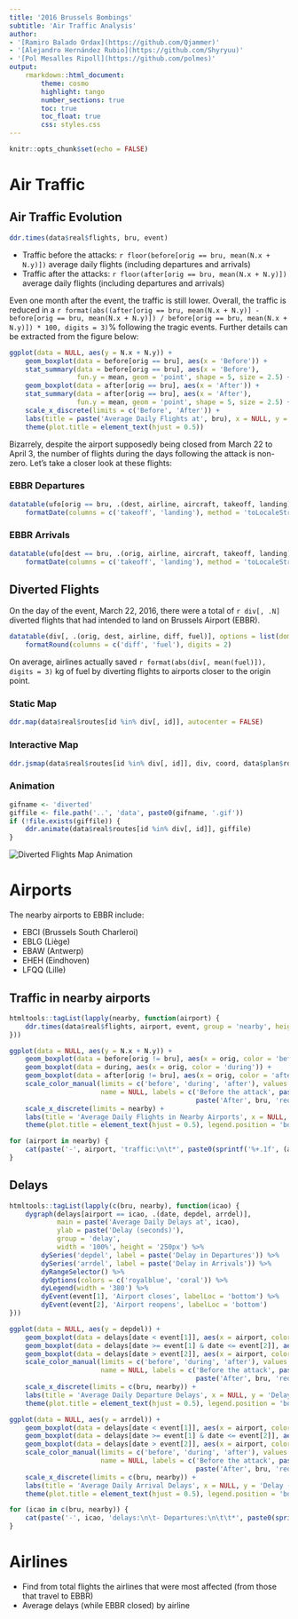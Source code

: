 ```yaml
---
title: '2016 Brussels Bombings'
subtitle: 'Air Traffic Analysis'
author:
- '[Ramiro Balado Ordax](https://github.com/Qjammer)'
- '[Alejandro Hernández Rubio](https://github.com/Shyryuu)'
- '[Pol Mesalles Ripoll](https://github.com/polmes)'
output:
    rmarkdown::html_document:
        theme: cosmo
        highlight: tango
        number_sections: true
        toc: true
        toc_float: true
        css: styles.css
---
```


```r
knitr::opts_chunk$set(echo = FALSE)
```

# Air Traffic

## Air Traffic Evolution {.tabset .tabset-fade}

```r
ddr.times(data$real$flights, bru, event)
```

- Traffic before the attacks: `r floor(before[orig == bru, mean(N.x + N.y)])` average daily flights (including departures and arrivals)
- Traffic after the attacks: `r floor(after[orig == bru, mean(N.x + N.y)])` average daily flights (including departures and arrivals)

Even one month after the event, the traffic is still lower. Overall, the traffic is reduced in a `r format(abs((after[orig == bru, mean(N.x + N.y)] - before[orig == bru, mean(N.x + N.y)]) / before[orig == bru, mean(N.x + N.y)]) * 100, digits = 3)`% following the tragic events. Further details can be extracted from the figure below:

```r
ggplot(data = NULL, aes(y = N.x + N.y)) +
	geom_boxplot(data = before[orig == bru], aes(x = 'Before')) +
	stat_summary(data = before[orig == bru], aes(x = 'Before'),
				 fun.y = mean, geom = 'point', shape = 5, size = 2.5) +
	geom_boxplot(data = after[orig == bru], aes(x = 'After')) +
	stat_summary(data = after[orig == bru], aes(x = 'After'),
				 fun.y = mean, geom = 'point', shape = 5, size = 2.5) +
	scale_x_discrete(limits = c('Before', 'After')) +
	labs(title = paste('Average Daily Flights at', bru), x = NULL, y = 'Number of Flights') +
	theme(plot.title = element_text(hjust = 0.5))
```

Bizarrely, despite the airport supposedly being closed from March 22 to April 3, the number of flights during the days following the attack is non-zero. Let's take a closer look at these flights:

### EBBR Departures {-}

```r
datatable(ufo[orig == bru, .(dest, airline, aircraft, takeoff, landing)], options = list(dom = 'tp', columnDefs = list(list(className = 'dt-center', targets = '_all'))), colnames = c('Destination', 'Airline', 'Aircraft', 'Departure', 'Arrival')) %>%
	formatDate(columns = c('takeoff', 'landing'), method = 'toLocaleString')
```

### EBBR Arrivals {-}

```r
datatable(ufo[dest == bru, .(orig, airline, aircraft, takeoff, landing)], options = list(dom = 'tp', columnDefs = list(list(className = 'dt-center', targets = '_all'))), colnames = c('Origin', 'Airline', 'Aircraft', 'Departure', 'Arrival')) %>%
	formatDate(columns = c('takeoff', 'landing'), method = 'toLocaleString')
```

## Diverted Flights {.tabset .tabset-fade}

On the day of the event, March 22, 2016, there were a total of `r div[, .N]` diverted flights that had intended to land on Brussels Airport (EBBR).

```r
datatable(div[, .(orig, dest, airline, diff, fuel)], options = list(dom = 'tp', columnDefs = list(list(className = 'dt-center', targets = '_all'))), colnames = c('Origin', 'Destination', 'Airline', 'Distance Delta (NM)', 'Fuel Delta (kg)')) %>%
	formatRound(columns = c('diff', 'fuel'), digits = 2)
```

On average, airlines actually saved `r format(abs(div[, mean(fuel)]), digits = 3)` kg of fuel by diverting flights to airports closer to the origin point.

### Static Map {-}

```r
ddr.map(data$real$routes[id %in% div[, id]], autocenter = FALSE)
```

### Interactive Map {-}

```r
ddr.jsmap(data$real$routes[id %in% div[, id]], div, coord, data$plan$routes[id %in% div[, id]])
```

### Animation {-}

```r
gifname <- 'diverted'
giffile <- file.path('..', 'data', paste0(gifname, '.gif'))
if (!file.exists(giffile)) {
	ddr.animate(data$real$routes[id %in% div[, id]], giffile)
}
```
![Diverted Flights Map Animation](`r giffile`) \


# Airports

The nearby airports to EBBR include:

- EBCI (Brussels South Charleroi)
- EBLG (Liège)
- EBAW (Antwerp)
- EHEH (Eindhoven)
- LFQQ (Lille)

## Traffic in nearby airports

```r
htmltools::tagList(lapply(nearby, function(airport) {
	ddr.times(data$real$flights, airport, event, group = 'nearby', height = '250px')
}))
```

```r
ggplot(data = NULL, aes(y = N.x + N.y)) +
	geom_boxplot(data = before[orig != bru], aes(x = orig, color = 'before')) +
	geom_boxplot(data = during, aes(x = orig, color = 'during')) +
	geom_boxplot(data = after[orig != bru], aes(x = orig, color = 'after')) +
	scale_color_manual(limits = c('before', 'during', 'after'), values = c('green', 'red', 'blue'),
					   name = NULL, labels = c('Before the attack', paste('While', bru, 'closed'),
					   						   paste('After', bru, 'reopens'))) +
	scale_x_discrete(limits = nearby) +
	labs(title = 'Average Daily Flights in Nearby Airports', x = NULL, y = 'Number of Flights') +
	theme(plot.title = element_text(hjust = 0.5), legend.position = 'bottom')
```

```r
for (airport in nearby) {
	cat(paste('-', airport, 'traffic:\n\t*', paste0(sprintf('%+.1f', (after[orig == airport, mean(N.x + N.y)] - before[orig == airport, mean(N.x + N.y)]) / before[orig == airport, mean(N.x + N.y)] * 100), '%'), 'while', bru, 'was closed with respect to before the attack\n\t*', paste0(sprintf('%+.1f', (during[orig == airport, mean(N.x + N.y)] - before[orig == airport, mean(N.x + N.y)]) / before[orig == airport, mean(N.x + N.y)] * 100), '%'), 'after', bru, 'reopens with respect to before the attack\n'))
}
```

## Delays

```r
htmltools::tagList(lapply(c(bru, nearby), function(icao) {
	dygraph(delays[airport == icao, .(date, depdel, arrdel)],
			main = paste('Average Daily Delays at', icao),
			ylab = paste('Delay (seconds)'),
			group = 'delay',
			width = '100%', height = '250px') %>%
		dySeries('depdel', label = paste('Delay in Departures')) %>%
		dySeries('arrdel', label = paste('Delay in Arrivals')) %>%
		dyRangeSelector() %>%
		dyOptions(colors = c('royalblue', 'coral')) %>%
		dyLegend(width = '380') %>%
		dyEvent(event[1], 'Airport closes', labelLoc = 'bottom') %>%
		dyEvent(event[2], 'Airport reopens', labelLoc = 'bottom')
}))
```

```r
ggplot(data = NULL, aes(y = depdel)) +
	geom_boxplot(data = delays[date < event[1]], aes(x = airport, color = 'before')) +
	geom_boxplot(data = delays[date >= event[1] & date <= event[2]], aes(x = airport, color = 'during')) +
	geom_boxplot(data = delays[date > event[2]], aes(x = airport, color = 'after')) +
	scale_color_manual(limits = c('before', 'during', 'after'), values = c('green', 'red', 'blue'),
					   name = NULL, labels = c('Before the attack', paste('While', bru, 'closed'),
					   						   paste('After', bru, 'reopens'))) +
	scale_x_discrete(limits = c(bru, nearby)) +
	labs(title = 'Average Daily Departure Delays', x = NULL, y = 'Delay (seconds)') +
	theme(plot.title = element_text(hjust = 0.5), legend.position = 'bottom')
```

```r
ggplot(data = NULL, aes(y = arrdel)) +
	geom_boxplot(data = delays[date < event[1]], aes(x = airport, color = 'before')) +
	geom_boxplot(data = delays[date >= event[1] & date <= event[2]], aes(x = airport, color = 'during')) +
	geom_boxplot(data = delays[date > event[2]], aes(x = airport, color = 'after')) +
	scale_color_manual(limits = c('before', 'during', 'after'), values = c('green', 'red', 'blue'),
					   name = NULL, labels = c('Before the attack', paste('While', bru, 'closed'),
					   						   paste('After', bru, 'reopens'))) +
	scale_x_discrete(limits = c(bru, nearby)) +
	labs(title = 'Average Daily Arrival Delays', x = NULL, y = 'Delay (seconds)') +
	theme(plot.title = element_text(hjust = 0.5), legend.position = 'bottom')
```

```r
for (icao in c(bru, nearby)) {
	cat(paste('-', icao, 'delays:\n\t- Departures:\n\t\t*', paste0(sprintf('%+.1f', (delays[airport == icao & (date >= event[1] & date <= event[2]), mean(depdel)] - delays[airport == icao & date < event[1], mean(depdel)]) / delays[airport == icao & date < event[1], mean(depdel)] * 100), '%'), 'while', bru, 'was closed with respect to before the attack\n\t\t*', paste0(sprintf('%+.1f', (delays[airport == icao & date > event[2], mean(depdel)] - delays[airport == icao & date < event[1], mean(depdel)]) / delays[airport == icao & date < event[1], mean(depdel)] * 100), '%'), 'after', bru, 'reopens with respect to before the attack\n\t- Arrivals:\n\t\t*', paste0(sprintf('%+.1f', (delays[airport == icao & (date >= event[1] & date <= event[2]), mean(arrdel)] - delays[airport == icao & date < event[1], mean(arrdel)]) / delays[airport == icao & date < event[1], mean(arrdel)] * 100), '%'), 'while', bru, 'was closed with respect to before the attack\n\t\t*', paste0(sprintf('%+.1f', (delays[airport == icao & date > event[2], mean(arrdel)] - delays[airport == icao & date < event[1], mean(arrdel)]) / delays[airport == icao & date < event[1], mean(arrdel)] * 100), '%'), 'after', bru, 'reopens with respect to before the attack\n'))
}
```

# Airlines

- Find from total flights the airlines that were most affected (from those that travel to EBBR)
- Average delays (while EBBR closed) by airline
